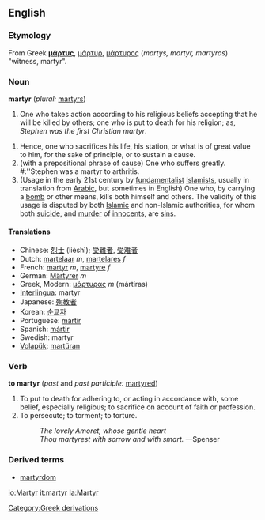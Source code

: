 {{wikipedia}}
==English==
=== Etymology ===
From Greek '''[[μάρτυς]]''', [[μάρτυρ]], [[μάρτυρος]] (''martys, martyr, martyros'') "witness, martyr".

=== Noun ===
'''martyr''' (''plural:'' [[martyrs]])
#One who takes action according to his religious beliefs accepting that he will be killed by others; one who is put to death for his religion; as, ''Stephen was the first Christian martyr''.
<!-- maybe somebody can find a way to include women without twice using "he or she"? -->
#Hence, one who sacrifices his life, his station, or what is of great value to him, for the sake of principle, or to sustain a cause.  
# (with a prepositional phrase of cause) One who suffers greatly. #:''Stephen was a martyr to arthritis.
#(Usage in the early 21st century by [[fundamentalist]] [[Islamists]], usually in translation from [[Arabic]], but sometimes in English) One who, by carrying a [[bomb]] or other means, kills both himself and others. The validity of this usage is disputed by both [[Islamic]] and non-Islamic authorities, for whom both [[suicide]], and [[murder]] of [[innocents]], are [[sins]]. 
<!-- Maybe this 4th entry is too controversial? -->
==== Translations ====
*Chinese: [[烈士]] (lièshì); [[受難者]], [[受难者]]
*Dutch: [[martelaar]] ''m'', [[martelares]] ''f''
*French: [[martyr]] ''m'', [[martyre]] ''f''
*German: [[Märtyrer]] ''m''
*Greek, Modern: [[μάρτυρας]] ''m'' (mártiras)
*[[Interlingua]]: martyr
*Japanese: [[殉教者]]
*Korean: [[순교자]]
*Portuguese: [[mártir]]
*Spanish: [[mártir]]
*Swedish: martyr
*[[Volapük]]: [[martüran]]

=== Verb ===
'''to martyr''' (''past'' and ''past participle:'' [[martyred]])

#To put to death for adhering to, or acting in accordance with, some belief, especially religious; to sacrifice on account of faith or profession.
#To persecute; to torment; to torture.
#:''The lovely Amoret, whose gentle heart'' 
#:''Thou martyrest with sorrow and with smart.'' —Spenser
<!-- webstah again -->

===Derived terms===
*[[martyrdom]]

[[Category:Greek derivations]]

[[io:Martyr]]
[[it:martyr]]
[[la:Martyr]]